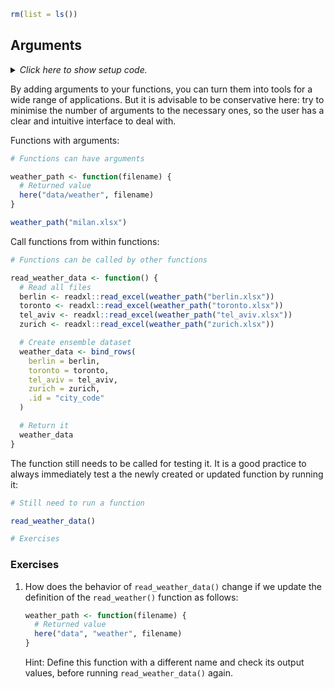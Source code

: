 ```r
rm(list = ls())
```


## Arguments {#args}

<details><summary>*Click here to show setup code.*</summary>
```r
### Arguments

```
```r
library(tidyverse)
library(here)
```
</details>

By adding arguments to your functions, you can turn them into tools for a wide range of applications.
But it is advisable to be conservative here: try to minimise the number of arguments to the necessary ones, so the user has a clear and intuitive interface to deal with.

Functions with arguments:

```r
# Functions can have arguments
```
```r
weather_path <- function(filename) {
  # Returned value
  here("data/weather", filename)
}

weather_path("milan.xlsx")
```

Call functions from within functions:

```r
# Functions can be called by other functions
```
```r
read_weather_data <- function() {
  # Read all files
  berlin <- readxl::read_excel(weather_path("berlin.xlsx"))
  toronto <- readxl::read_excel(weather_path("toronto.xlsx"))
  tel_aviv <- readxl::read_excel(weather_path("tel_aviv.xlsx"))
  zurich <- readxl::read_excel(weather_path("zurich.xlsx"))

  # Create ensemble dataset
  weather_data <- bind_rows(
    berlin = berlin,
    toronto = toronto,
    tel_aviv = tel_aviv,
    zurich = zurich,
    .id = "city_code"
  )

  # Return it
  weather_data
}
```

The function still needs to be called for testing it.
It is a good practice to always immediately test a the newly created or updated function by running it:

```r
# Still need to run a function
```
```r
read_weather_data()
```


```r
# Exercises
```

### Exercises

1. How does the behavior of `read_weather_data()` change if we update the definition of the `read_weather()` function as follows:

    ```r
    weather_path <- function(filename) {
      # Returned value
      here("data", "weather", filename)
    }
    ```
    
    Hint: Define this function with a different name and check its output values, before running `read_weather_data()` again.
